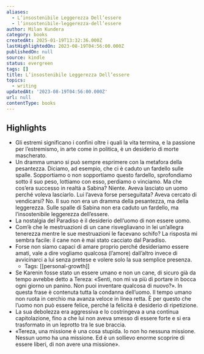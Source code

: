 ```yaml
---
aliases:
  - L’insostenibile Leggerezza Dell’essere
  - l’insostenibile-leggerezza-dell’essere
author: Milan Kundera
category: books
createdAt: 2025-01-19T13:32:36.000Z
lastHighlightedOn: 2023-08-19T04:56:00.000Z
publishedOn: null
source: kindle
status: evergreen
tags: []
title: L’insostenibile Leggerezza Dell’essere
topics:
  - writing
updatedAt: '2023-08-19T04:56:00.000Z'
url: null
contentType: books
---
```

## Highlights

- Gli estremi significano i confini oltre i quali la vita termina, e la passione per l’estremismo, in arte come in politica, è un desiderio di morte mascherato.
- Un dramma umano si può sempre esprimere con la metafora della pesantezza. Diciamo, ad esempio, che ci è caduto un fardello sulle spalle. Sopportiamo o non sopportiamo questo fardello, sprofondiamo sotto il suo peso, lottiamo con esso, perdiamo o vinciamo. Ma che cos’era successo in realtà a Sabina? Niente. Aveva lasciato un uomo perché voleva lasciarlo. Lui l’aveva forse perseguitata? Aveva cercato di vendicarsi? No. Il suo non era un dramma della pesantezza, ma della leggerezza. Sulle spalle di Sabina non era caduto un fardello, ma l’insostenibile leggerezza dell’essere.
- La nostalgia del Paradiso è il desiderio dell’uomo di non essere uomo.
- Com’è che le mestruazioni di un cane risvegliavano in lei un’allegra tenerezza mentre le sue mestruazioni le facevano schifo? La risposta mi sembra facile: il cane non è mai stato cacciato dal Paradiso.
- Forse non siamo capaci di amare proprio perché desideriamo essere amati, vale a dire vogliamo qualcosa (l’amore) dall’altro invece di avvicinarci a lui senza pretese e volere solo la sua semplice presenza.
  - Tags: [[personal-growth]]
- Se Karenin fosse stato un essere umano e non un cane, di sicuro già da tempo avrebbe detto a Tereza: «Senti, non mi va più di portare in bocca ogni giorno un panino. Non puoi inventare qualcosa di nuovo?». In questa frase è contenuta tutta la condanna dell’uomo. Il tempo umano non ruota in cerchio ma avanza veloce in linea retta. È per questo che l’uomo non può essere felice, perché la felicità è desiderio di ripetizione.
- La sua debolezza era aggressiva e lo costringeva a una continua capitolazione, fino a che lui non aveva smesso di essere forte e si era trasformato in un leprotto tra le sue braccia.
- «Tereza, una missione è una cosa stupida. Io non ho nessuna missione. Nessun uomo ha una missione. Ed è un sollievo enorme scoprire di essere liberi, di non avere una missione».
